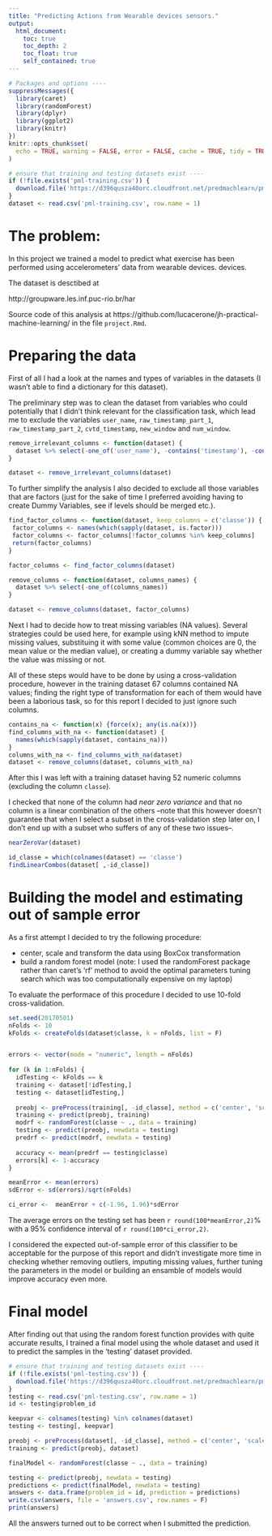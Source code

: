 ```yaml
---
title: "Predicting Actions from Wearable devices sensors."
output: 
  html_document:
    toc: true
    toc_depth: 2
    toc_float: true
    self_contained: true
---
```


```r
# Packages and options ----
suppressMessages({
  library(caret)
  library(randomForest)
  library(dplyr)
  library(ggplot2)
  library(knitr)
})
knitr::opts_chunk$set(
  echo = TRUE, warning = FALSE, error = FALSE, cache = TRUE, tidy = TRUE
)

# ensure that training and testing datasets exist ----
if (!file.exists('pml-training.csv')) {
  download.file('https://d396qusza40orc.cloudfront.net/predmachlearn/pml-training.csv', 'pml-training.csv', method = 'curl')
}
dataset <- read.csv('pml-training.csv', row.name = 1)
```

# The problem:

In this project we trained a model to predict what exercise has been performed using accelerometers' data from wearable devices.
devices.

The dataset is desctibed at

http://groupware.les.inf.puc-rio.br/har

Source code of this analysis at https://github.com/lucacerone/jh-practical-machine-learning/ in the file `project.Rmd`.


# Preparing the data

First of all I had a look at the names and types of variables in the datasets
(I wasn't able to find a dictionary for this dataset).

The preliminary step was to clean the dataset from variables who could potentially that I didn't think relevant for the classification task, which lead me to exclude the variables `user_name`, `raw_timestamp_part_1`, `raw_timestamp_part_2`,
`cvtd_timestamp`, `new_window` and `num_window`.

```r
remove_irrelevant_columns <- function(dataset) {
  dataset %>% select(-one_of('user_name'), -contains('timestamp'), -contains('window'))
}

dataset <- remove_irrelevant_columns(dataset)
```

To further simplify the analysis I also decided to exclude all those variables
that are factors (just for the sake of time I preferred avoiding having
to create Dummy Variables, see if levels should be merged etc.).

```r
find_factor_columns <- function(dataset, keep_columns = c('classe')) {
 factor_columns <- names(which(sapply(dataset, is.factor)))
 factor_columns <- factor_columns[!factor_columns %in% keep_columns]
 return(factor_columns)
}

factor_columns <- find_factor_columns(dataset)

remove_columns <- function(dataset, columns_names) {
  dataset %>% select(-one_of(columns_names))
}

dataset <- remove_columns(dataset, factor_columns)
```

Next I had to decide how to treat missing variables (NA values).
Several strategies could be used here, for example using kNN method to impute missing values,
substituing it with some value (common choices are 0, the mean value or the median value),
or creating a dummy variable say whether the value was missing or not.

All of these steps would have to be done by using a cross-validation procedure, 
however in the training dataset 67 columns contained NA values; finding the right type
of transformation for each of them would have been a laborious task, so for this report
I decided to just ignore such columns.

```r
contains_na <- function(x) {force(x); any(is.na(x))}
find_columns_with_na <- function(dataset) {
  names(which(sapply(dataset, contains_na)))
}
columns_with_na <- find_columns_with_na(dataset)
dataset <- remove_columns(dataset, columns_with_na)
```

After this I was left with a training dataset having 52 numeric columns (excluding the column `classe`).

I checked that none of the column had *near zero variance* and that no column is a linear combination of the others --note that this however doesn't guarantee that when I select a subset in the cross-validation step later on, I don't end up with a subset who suffers
of any of these two issues--.

```r
nearZeroVar(dataset)

id_classe = which(colnames(dataset) == 'classe')
findLinearCombos(dataset[ ,-id_classe])
```

# Building the model and estimating out of sample error

As a first attempt I decided to try the following procedure:

- center, scale and transform the data using BoxCox transformation
- build a random forest model (note: I used the randomForest package rather than caret's 'rf' method
to avoid the optimal parameters tuning search which was too computationally expensive on my laptop)

To evaluate the performace of this procedure I decided to use 10-fold cross-validation.

```r
set.seed(20170501)
nFolds <- 10
kFolds <- createFolds(dataset$classe, k = nFolds, list = F)


errors <- vector(mode = "numeric", length = nFolds)
  
for (k in 1:nFolds) {
  idTesting <- kFolds == k
  training <- dataset[!idTesting,]
  testing <- dataset[idTesting,]
  
  preobj <- preProcess(training[, -id_classe], method = c('center', 'scale', 'BoxCox'))
  training <- predict(preobj, training)
  modrf <- randomForest(classe ~ ., data = training)
  testing <- predict(preobj, newdata = testing)
  predrf <- predict(modrf, newdata = testing)
  
  accuracy <- mean(predrf == testing$classe)
  errors[k] <- 1-accuracy
}

meanError <- mean(errors)
sdError <- sd(errors)/sqrt(nFolds)

ci_error <-  meanError + c(-1.96, 1.96)*sdError
```

The average errors on the testing set has been `r round(100*meanError,2)`% with a 95% confidence interval of `r round(100*ci_error,2)`. 

I considered the expected out-of-sample error of this classifier to be acceptable for the purpose of this report and didn't
investigate more time in checking whether removing outliers, imputing missing values, further tuning the parameters in the model 
or building an ensamble of models would improve accuracy even more.

# Final model

After finding out that using the random forest function provides with quite accurate results, I trained a final model using the whole
dataset and used it to predict the samples in the 'testing' dataset provided.

```r
# ensure that training and testing datasets exist ----
if (!file.exists('pml-testing.csv')) {
  download.file('https://d396qusza40orc.cloudfront.net/predmachlearn/pml-testing.csv', 'pml-testing.csv', method = 'curl')
}
testing <- read.csv('pml-testing.csv', row.name = 1)
id <- testing$problem_id

keepvar <- colnames(testing) %in% colnames(dataset)
testing <- testing[, keepvar]

preobj <- preProcess(dataset[, -id_classe], method = c('center', 'scale', 'BoxCox'))
training <- predict(preobj, dataset)

finalModel <- randomForest(classe ~ ., data = training)

testing <- predict(preobj, newdata = testing)
predictions <- predict(finalModel, newdata = testing)
answers <- data.frame(problem_id = id, prediction = predictions)
write.csv(answers, file = 'answers.csv', row.names = F)
print(answers)
```

All the answers turned out to be correct when I submitted the prediction.
